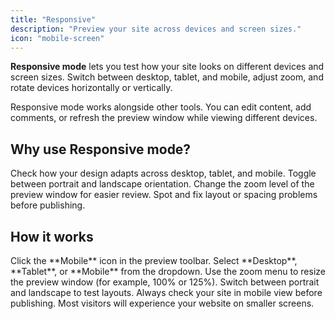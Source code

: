 ```yaml
---
title: "Responsive"
description: "Preview your site across devices and screen sizes."
icon: "mobile-screen"
---
```


**Responsive mode** lets you test how your site looks on different devices and screen sizes. Switch between desktop, tablet, and mobile, adjust zoom, and rotate devices horizontally or vertically.

<Note>
Responsive mode works alongside other tools.  
You can edit content, add comments, or refresh the preview window while viewing different devices.
</Note>

## Why use Responsive mode?

<Columns cols={2}>
  <Card title="Test layouts" icon="table-columns">
    Check how your design adapts across desktop, tablet, and mobile.
  </Card>
  <Card title="Simulate devices" icon="mobile">
    Toggle between portrait and landscape orientation.
  </Card>
  <Card title="Adjust zoom" icon="magnifying-glass-plus">
    Change the zoom level of the preview window for easier review.
  </Card>
  <Card title="Catch issues early" icon="bug">
    Spot and fix layout or spacing problems before publishing.
  </Card>
</Columns>

## How it works

<Steps>
  <Step title="Enter Responsive mode">
    Click the **Mobile** icon in the preview toolbar.
  </Step>
  <Step title="Choose a device">
    Select **Desktop**, **Tablet**, or **Mobile** from the dropdown.
  </Step>
  <Step title="Adjust zoom">
    Use the zoom menu to resize the preview window (for example, 100% or 125%).
  </Step>
  <Step title="Rotate the device">
    Switch between portrait and landscape to test layouts.
  </Step>
</Steps>

<Tip>
Always check your site in mobile view before publishing. Most visitors will experience your website on smaller screens.
</Tip>
